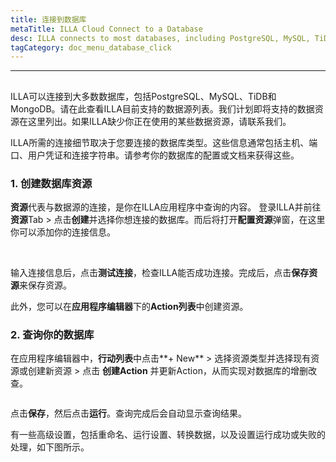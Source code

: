 ```yaml
---
title: 连接到数据库
metaTitle: ILLA Cloud Connect to a Database
desc: ILLA connects to most databases, including PostgreSQL, MySQL, TiDB, and MongoDB
tagCategory: doc_menu_database_click
---
```

---

## <Heading hidden>连接到数据库</Heading>

ILLA可以连接到大多数数据库，包括PostgreSQL、MySQL、TiDB和MongoDB。请在此查看ILLA目前支持的数据源列表。我们计划即将支持的数据资源在这里列出。如果ILLA缺少你正在使用的某些数据资源，请联系我们。

ILLA所需的连接细节取决于您要连接的数据库类型。这些信息通常包括主机、端口、用户凭证和连接字符串。请参考你的数据库的配置或文档来获得这些。

### 1. 创建数据库资源

**资源**代表与数据源的连接，是你在ILLA应用程序中查询的内容。 登录ILLA并前往**资源**Tab > 点击**创建**并选择你想连接的数据库。而后将打开**配置资源**弹窗，在这里你可以添加你的连接信息。

<img
  src='https://cdn.illacloud.com/official-website/img/docs/connect/connect-database/resources.png'
  alt=""
/>
<img
  src='https://cdn.illacloud.com/official-website/img/docs/connect/connect-database/config.png'
  alt=""
/>

输入连接信息后，点击**测试连接**，检查ILLA能否成功连接。完成后，点击**保存资源**来保存资源。

此外，您可以在**应用程序编辑器**下的**Action列表**中创建资源。

### 2. 查询你的数据库

在应用程序编辑器中，**行动列表**中点击**+ New** > 选择资源类型并选择现有资源或创建新资源 > 点击 **创建Action** 并更新Action，从而实现对数据库的增删改查。

<img
  src='https://cdn.illacloud.com/official-website/img/docs/connect/connect-database/action.png'
  alt=""
/>

点击**保存**，然后点击**运行**。查询完成后会自动显示查询结果。

有一些高级设置，包括重命名、运行设置、转换数据，以及设置运行成功或失败的处理，如下图所示。

<img
  src='https://cdn.illacloud.com/official-website/img/docs/connect/connect-database/run.png'
  alt=""
/>
